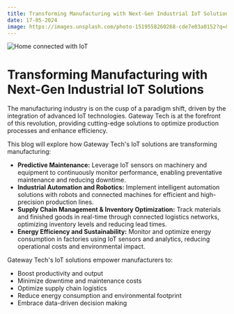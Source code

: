 ```yaml
---
title: Transforming Manufacturing with Next-Gen Industrial IoT Solutions
date: 17-05-2024
image: https://images.unsplash.com/photo-1519558260268-cde7e03a0152?q=80&w=2940&auto=format&fit=crop&ixlib=rb-4.0.3&ixid=M3wxMjA3fDB8MHxwaG90by1wYWdlfHx8fGVufDB8fHx8fA%3D%3D
---
```


![Home connected with IoT](https://images.unsplash.com/photo-1519558260268-cde7e03a0152?q=80&w=2940&auto=format&fit=crop&ixlib=rb-4.0.3&ixid=M3wxMjA3fDB8MHxwaG90by1wYWdlfHx8fGVufDB8fHx8fA%3D%3D "Home connected with IoT")

# Transforming Manufacturing with Next-Gen Industrial IoT Solutions

The manufacturing industry is on the cusp of a paradigm shift, driven by the integration of advanced IoT technologies. Gateway Tech is at the forefront of this revolution, providing cutting-edge solutions to optimize production processes and enhance efficiency.

This blog will explore how Gateway Tech's IoT solutions are transforming manufacturing:

- **Predictive Maintenance:** Leverage IoT sensors on machinery and equipment to continuously monitor performance, enabling preventative maintenance and reducing downtime.
- **Industrial Automation and Robotics:** Implement intelligent automation solutions with robots and connected machines for efficient and high-precision production lines.
- **Supply Chain Management & Inventory Optimization:** Track materials and finished goods in real-time through connected logistics networks, optimizing inventory levels and reducing lead times.
- **Energy Efficiency and Sustainability:** Monitor and optimize energy consumption in factories using IoT sensors and analytics, reducing operational costs and environmental impact.

Gateway Tech's IoT solutions empower manufacturers to:

- Boost productivity and output
- Minimize downtime and maintenance costs
- Optimize supply chain logistics
- Reduce energy consumption and environmental footprint
- Embrace data-driven decision making
